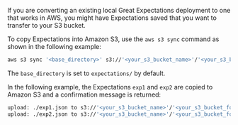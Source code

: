 If you are converting an existing local Great Expectations deployment to one that works in AWS, you might have Expectations saved that you want to transfer to your S3 bucket.

To copy Expectations into Amazon S3, use the ``aws s3 sync`` command as shown in the following example:

```bash title="Terminal command"
aws s3 sync '<base_directory>' s3://'<your_s3_bucket_name>'/'<your_s3_bucket_folder_name>'
```
The ``base_directory`` is set to ``expectations/`` by default.

In the following example, the Expectations ``exp1`` and ``exp2`` are copied to Amazon S3 and a confirmation message is returned:

```bash title="Terminal output"
upload: ./exp1.json to s3://'<your_s3_bucket_name>'/'<your_s3_bucket_folder_name>'/exp1.json
upload: ./exp2.json to s3://'<your_s3_bucket_name>'/'<your_s3_bucket_folder_name>'/exp2.json
```
